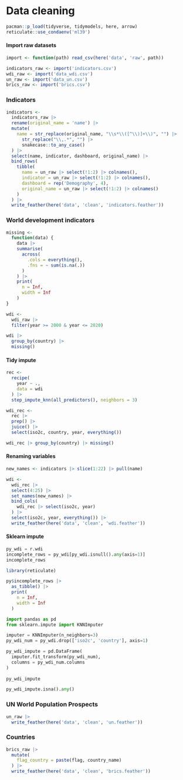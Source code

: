 # Data cleaning

```r
pacman::p_load(tidyverse, tidymodels, here, arrow)
reticulate::use_condaenv('ml39')
```

#### Import raw datasets

```r
import <- function(path) read_csv(here('data', 'raw', path))

indicators_raw <- import('indicators.csv')
wdi_raw <- import('data_wdi.csv')
un_raw <- import('data_un.csv')
brics_raw <- import('brics.csv')
```

### Indicators

```r
indicators <- 
  indicators_raw |> 
  rename(original_name = 'name') |> 
  mutate(
    name = str_replace(original_name, "\\s*\\([^\\)]+\\)", "") |> 
      str_replace("\\,.*", "") |> 
      snakecase::to_any_case()
  ) |> 
  select(name, indicator, dashboard, original_name) |> 
  bind_rows(
    tibble(
      name = un_raw |> select(!1:2) |> colnames(),
      indicator = un_raw |> select(!1:2) |> colnames(),
      dashboard = rep('Demography', 4),
      original_name = un_raw |> select(!1:2) |> colnames()
    )
  ) |> 
  write_feather(here('data', 'clean', 'indicators.feather'))
```

### World development indicators

```r
missing <- 
  function(data) {
    data |> 
    summarise(
      across(
        .cols = everything(),
        .fns = ~ sum(is.na(.))
      )
    ) |> 
    print(
      n = Inf,
      width = Inf
    )
}
```

```r
wdi <- 
  wdi_raw |> 
  filter(year >= 2000 & year <= 2020)

wdi |> 
  group_by(country) |> 
  missing()
```

#### Tidy impute

```r
rec <- 
  recipe(
    year ~ .,
    data = wdi
  ) |> 
  step_impute_knn(all_predictors(), neighbors = 3)

wdi_rec <- 
  rec |> 
  prep() |> 
  juice() |> 
  select(iso2c, country, year, everything())

wdi_rec |> group_by(country) |> missing()
```

#### Renaming variables

```r
new_names <- indicators |> slice(1:22) |> pull(name)

wdi <- 
  wdi_rec |> 
  select(4:25) |> 
  set_names(new_names) |> 
  bind_cols(
    wdi_rec |> select(iso2c, year)
  ) |> 
  select(iso2c, year, everything()) |> 
  write_feather(here('data', 'clean', 'wdi.feather'))
```

#### Sklearn impute

```python
py_wdi = r.wdi
incomplete_rows = py_wdi[py_wdi.isnull().any(axis=1)]
incomplete_rows
```

```r
library(reticulate)

py$incomplete_rows |> 
  as_tibble() |> 
  print(
    n = Inf,
    width = Inf
  )
```

```python
import pandas as pd
from sklearn.impute import KNNImputer

imputer = KNNImputer(n_neighbors=3)
py_wdi_num = py_wdi.drop(['iso2c', 'country'], axis=1)

py_wdi_impute = pd.DataFrame(
  imputer.fit_transform(py_wdi_num), 
  columns = py_wdi_num.columns
)
  
py_wdi_impute
```

```python
py_wdi_impute.isna().any()
```

### UN World Population Prospects

```r
un_raw |> 
  write_feather(here('data', 'clean', 'un.feather'))
```

### Countries

```r
brics_raw |> 
  mutate(
    flag_country = paste(flag, country_name)
  ) |> 
  write_feather(here('data', 'clean', 'brics.feather'))
```
